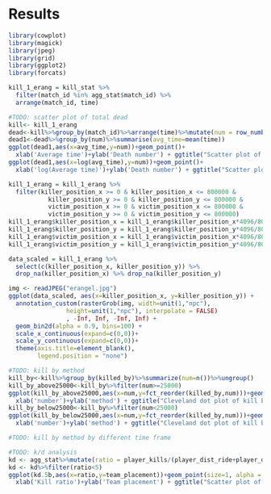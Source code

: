 # Results

```r
library(cowplot)
library(magick)
library(jpeg)
library(grid)
library(ggplot2)
library(forcats)
```

```r
kill_1_erang = kill_stat %>%
  filter(match_id %in% agg_stat$match_id) %>%
  arrange(match_id, time)
```


```r
#TODO: scatter plot of total dead
kill<- kill_1_erang
dead<-kill%>%group_by(match_id)%>%arrange(time)%>%mutate(num = row_number())
dead1<-dead%>%group_by(num)%>%summarise(avg_time=mean(time))
ggplot(dead1,aes(x=avg_time,y=num))+geom_point()+
  xlab('Average time')+ylab('Death number') + ggtitle("Scatter plot of mean time to reach total dead")
ggplot(dead1,aes(x=log(avg_time),y=num))+geom_point()+
  xlab('log(Average time)')+ylab('Death number') + ggtitle("Scatter plot of log mean time to reach total dead")
```

```r
kill_1_erang = kill_1_erang %>%
  filter(killer_position_x >= 0 & killer_position_x <= 800000 & 
           killer_position_y >= 0 & killer_position_y <= 800000 &
           victim_position_x >= 0 & victim_position_x <= 800000 &
           victim_position_y >= 0 & victim_position_y <= 800000)
kill_1_erang$killer_position_x = kill_1_erang$killer_position_x*4096/800000
kill_1_erang$killer_position_y = kill_1_erang$killer_position_y*4096/800000
kill_1_erang$victim_position_x = kill_1_erang$victim_position_x*4096/800000
kill_1_erang$victim_position_y = kill_1_erang$victim_position_y*4096/800000

data_scaled = kill_1_erang %>% 
  select(c(killer_position_x, killer_position_y)) %>%
  drop_na(killer_position_x) %>% drop_na(killer_position_y)
```

```r
img <- readJPEG("erangel.jpg")
ggplot(data_scaled, aes(x=killer_position_x, y=killer_position_y)) +
  annotation_custom(rasterGrob(img, width=unit(1,"npc"), 
                height=unit(1,"npc"), interpolate = FALSE)
                , -Inf, Inf, -Inf, Inf) +
  geom_bin2d(alpha = 0.9, bins=100) +
  scale_x_continuous(expand=c(0,0))+
  scale_y_continuous(expand=c(0,0))+
  theme(axis.title=element_blank(),
        legend.position = "none")
```

```r
#TODO: kill by method
kill_by<-kill%>%group_by(killed_by)%>%summarize(num=n())%>%ungroup()
kill_by_above25000<-kill_by%>%filter(num>=25000)
ggplot(kill_by_above25000,aes(x=num,y=fct_reorder(killed_by,num)))+geom_point()+
  xlab('number')+ylab('method') + ggtitle("Cleveland dot plot of kill by method(count>=25000)")
kill_by_below25000<-kill_by%>%filter(num<25000)
ggplot(kill_by_below25000,aes(x=num,y=fct_reorder(killed_by,num)))+geom_point()+
  xlab('number')+ylab('method') + ggtitle("Cleveland dot plot of kill by method(count<25000)")
```

```r
#TODO: kill by method by different time frame

```

```r
#TODO: k/d analysis
kd <- agg_stat%>%mutate(ratio = player_kills/(player_dist_ride+player_dist_walk))
kd <- kd%>%filter(ratio<5)
ggplot(kd.5b,aes(x=ratio,y=team_placement))+geom_point(size=1, alpha = 0.3)+
  xlab('Kill ratio')+ylab('Team placement') + ggtitle("Scatter plot of team placement vs kill ratio")
```